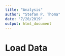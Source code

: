 ```yaml
---
title: "Analysis"
author: "Stefan P. Thoma"
date: "7/20/2019"
output: html_document
---
```


# Load Data
```r

```

